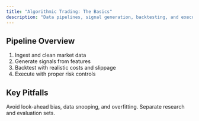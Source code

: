 ```yaml
---
title: "Algorithmic Trading: The Basics"
description: "Data pipelines, signal generation, backtesting, and execution 101."
---
```


## Pipeline Overview

1. Ingest and clean market data
2. Generate signals from features
3. Backtest with realistic costs and slippage
4. Execute with proper risk controls

## Key Pitfalls

Avoid look-ahead bias, data snooping, and overfitting. Separate research and evaluation sets.


